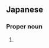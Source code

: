 ==Japanese==
{{ja-kanjitab|き|た|yomi=o}}

===Proper noun===
{{ja-pos|きた|proper}}

# {{surname|lang=ja|sort=きた}}